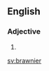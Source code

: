 ==English==

===Adjective===
{{head|en|adjective comparative form}}

# {{en-comparative of|brawny}}

[[sv:brawnier]]